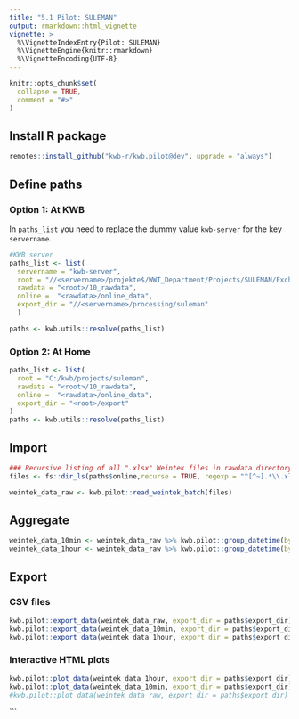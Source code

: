 ```yaml
---
title: "5.1 Pilot: SULEMAN"
output: rmarkdown::html_vignette
vignette: >
  %\VignetteIndexEntry{Pilot: SULEMAN}
  %\VignetteEngine{knitr::rmarkdown}
  %\VignetteEncoding{UTF-8}
---
```


```r
knitr::opts_chunk$set(
  collapse = TRUE,
  comment = "#>"
)
```

## Install R package

```r
remotes::install_github("kwb-r/kwb.pilot@dev", upgrade = "always")
```

## Define paths 

### Option 1: At KWB

In `paths_list` you need to replace the dummy value `kwb-server` 
for the key `servername`.

```r

#KWB server
paths_list <- list(
  servername = "kwb-server",
  root = "//<servername>/projekte$/WWT_Department/Projects/SULEMAN/Exchange/",
  rawdata = "<root>/10_rawdata",
  online =  "<rawdata>/online_data",
  export_dir = "//<servername>/processing/suleman"
  )

paths <- kwb.utils::resolve(paths_list)
```

### Option 2: At Home

```r
paths_list <- list(
  root = "C:/kwb/projects/suleman",
  rawdata = "<root>/10_rawdata",
  online =  "<rawdata>/online_data",
  export_dir = "<root>/export"
)
paths <- kwb.utils::resolve(paths_list)
```

## Import 

```r
### Recursive listing of all ".xlsx" Weintek files in rawdata directory:
files <- fs::dir_ls(paths$online,recurse = TRUE, regexp = "^[^~].*\\.xlsx$")

weintek_data_raw <- kwb.pilot::read_weintek_batch(files)
```

## Aggregate

```r
weintek_data_10min <- weintek_data_raw %>% kwb.pilot::group_datetime(by = 600)
weintek_data_1hour <- weintek_data_raw %>% kwb.pilot::group_datetime(by = 3600)
```

## Export 

### CSV files 

```r
kwb.pilot::export_data(weintek_data_raw, export_dir = paths$export_dir)
kwb.pilot::export_data(weintek_data_10min, export_dir = paths$export_dir)
kwb.pilot::export_data(weintek_data_1hour, export_dir = paths$export_dir)
```

### Interactive HTML plots

```r
kwb.pilot::plot_data(weintek_data_1hour, export_dir = paths$export_dir)
kwb.pilot::plot_data(weintek_data_10min, export_dir = paths$export_dir)
#kwb.pilot::plot_data(weintek_data_raw, export_dir = paths$export_dir)
```


```
